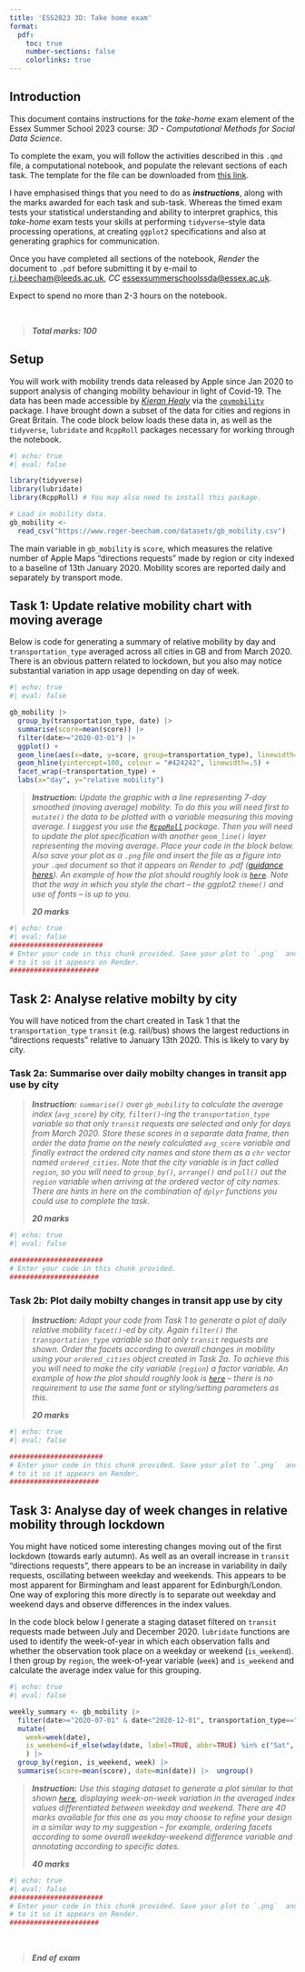 ```yaml
---
title: 'ESS2023 3D: Take home exam'
format:
  pdf:
    toc: true
    number-sections: false
    colorlinks: true
---
```


## Introduction

This document contains instructions for the *take-home* exam element of the Essex Summer School 2023 course: *3D - Computational Methods for Social Data Science*. 

To complete the exam, you will follow the activities described in this `.qmd` file, a computational notebook, and populate the relevant sections of each task. The template for the file can be downloaded from [this link]().


I have emphasised things that you need to do as ***instructions***, along with the marks awarded for each task and sub-task. Whereas the timed exam tests your statistical understanding and ability to interpret graphics, this *take-home* exam tests your skills at performing `tidyverse`-style data processing operations, at creating `ggplot2` specifications and also at generating graphics for communication. 

Once you have completed all sections of the notebook, *Render* the document to `.pdf` before submitting it by e-mail to [r.j.beecham@leeds.ac.uk](mailto:r.j.beecham@leeds.ac.uk), *CC* [essexsummerschoolssda@essex.ac.uk](mailto:essexsummerschoolssda@essex.ac.uk). 

Expect to spend no more than 2-3 hours on the notebook.

\

> ***Total marks: 100***

## Setup

You will work with mobility trends data released by Apple since Jan 2020 to support analysis of changing mobility behaviour in light of Covid-19. The data has been made accessible by [*Kieran Healy*](https://kieranhealy.org/) via the [`covmobility`](https://kjhealy.github.io/covmobility/) package.  I have brought down a subset of the data for cities and regions in Great Britain. The code block below loads these data in, as well as the `tidyverse`, `lubridate` and `RcppRoll` packages necessary for working through the notebook.


```r
#| echo: true
#| eval: false

library(tidyverse) 
library(lubridate)
library(RcppRoll) # You may also need to install this package.

# Load in mobility data.
gb_mobility <- 
  read_csv("https://www.roger-beecham.com/datasets/gb_mobility.csv")
```

The main variable in `gb_mobility` is `score`, which measures the relative number of Apple Maps "directions requests" made  by region or city indexed to a baseline of 13th January 2020.  Mobility scores are reported daily and separately by transport mode. 


## Task 1: Update relative mobility chart with moving average

Below is code for generating a summary of relative mobility by day and `transportation_type` averaged across all cities in GB and from March 2020. There is an obvious pattern related to lockdown, but you also may notice substantial variation in app usage depending on day of week. 

```r
#| echo: true
#| eval: false

gb_mobility |> 
  group_by(transportation_type, date) |>  
  summarise(score=mean(score)) |> 
  filter(date>="2020-03-01") |> 
  ggplot() +
  geom_line(aes(x=date, y=score, group=transportation_type), linewidth=.2, colour="#1f78b4") +
  geom_hline(yintercept=100, colour = "#424242", linewidth=.5) + 
  facet_wrap(~transportation_type) +
  labs(x="day", y="relative mobility")
```

> ***Instruction:*** *Update the graphic with a line representing 7-day smoothed (moving average) mobility. To do this you will need first to `mutate()` the data to be plotted with a variable measuring this moving average. I suggest you use the [`RcppRoll`](https://cran.r-project.org/web/packages/RcppRoll/index.html) package. Then you will need to update the plot specification with another `geom_line()` layer representing the moving average.  Place your code in the block below. Also save your plot as a `.png` file and insert the file as a figure into your `.qmd` document so that it appears on Render to .pdf ([guidance heres](https://quarto.org/docs/authoring/figures.html)). An example of how the plot should roughly look is [`here`](https://www.roger-beecham.com/datasets/rel_mob_mode.png). Note that the way in which you style the chart -- the ggplot2 `theme()` and use of fonts --  is up to you.* 
>
> ***20 marks***


```r
#| echo: true
#| eval: false
#######################
# Enter your code in this chunk provided. Save your plot to `.png`  and link 
# to it so it appears on Render.
######################
```  


## Task 2: Analyse relative mobilty by city

You will have noticed from the chart created in Task 1 that the `transportation_type` `transit` (e.g. rail/bus) shows the largest reductions in "directions requests" relative to January 13th 2020. This is likely to vary by city. 

### Task 2a: Summarise over daily mobilty changes in transit app use by city

> ***Instruction:*** *`summarise()` over `gb_mobility` to calculate the average index (`avg_score`) by city, `filter()`-ing the `transportation_type` variable so that only `transit` requests are selected and only for days from March 2020. Store these scores in a separate data frame, then order the data frame on the newly calculated `avg_score` variable and finally extract the ordered city names and store them as a `chr` vector named `ordered_cities`. Note that the city variable is in fact called `region`, so you will need to `group_by()`, `arrange()` and `pull()` out the `region` variable when arriving at the ordered vector of city names. There are hints in here on the combination of `dplyr` functions you could use to complete the task.*
>
> ***20 marks***

```r
#| echo: true
#| eval: false

#######################
# Enter your code in this chunk provided. 
######################
``` 


### Task 2b: Plot daily mobilty changes in transit app use by city

> ***Instruction:*** *Adapt your code from Task 1 to generate a plot of daily relative mobility `facet()`-ed by city. Again `filter()` the `transportation_type` variable so that only `transit` requests are shown. Order the facets according to overall changes in mobility using your `ordered_cities` object created in Task 2a. To achieve this you will need to make the city variable (`region`) a factor variable. An example of how the plot should roughly look is [`here`](https://www.roger-beecham.com/datasets/rel_mob_city.png) -- there is no requirement to use the same font or styling/setting parameters as this.*
>
> ***20 marks***


```r
#| echo: true
#| eval: false

#######################
# Enter your code in this chunk provided. Save your plot to `.png`  and link 
# to it so it appears on Render.
######################
``` 


## Task 3: Analyse day of week changes in relative mobility through lockdown

You might have noticed some interesting changes moving out of the first lockdown (towards early autumn). As well as an overall increase in `transit` "directions requests", there appears to be an increase in variability in daily requests, oscillating between weekday and weekends. This appears to be most apparent for Birmingham and least apparent for Edinburgh/London. One way of exploring this more directly is to separate out weekday and weekend days and observe differences in the index values.

In the code block below I generate a staging dataset filtered on `transit` requests made between July and December 2020. `lubridate` functions are used to identify the week-of-year in which each observation falls and whether the observation took place on a weekday or weekend (`is_weekend`). I then group by `region`, the week-of-year variable (`week`) and `is_weekend` and calculate the average index value for this grouping. 

```r
#| echo: true
#| eval: false

weekly_summary <- gb_mobility |> 
  filter(date>="2020-07-01" & date<"2020-12-01", transportation_type=="transit") |> 
  mutate(
    week=week(date),
    is_weekend=if_else(wday(date, label=TRUE, abbr=TRUE) %in% c("Sat", "Sun"), "weekend", "weekday"),
    ) |> 
  group_by(region, is_weekend, week) |> 
  summarise(score=mean(score), date=min(date)) |>  ungroup()
```

> ***Instruction:*** *Use this staging dataset to generate a plot similar to that shown [`here`](https://www.roger-beecham.com/datasets/rel_mob_week.png), displaying week-on-week variation in the averaged index values differentiated between weekday and weekend. There are 40 marks available for this one as you may choose to refine your design in a similar way to my suggestion -- for example, ordering facets according to some overall weekday-weekend difference variable and annotating according to specific dates.*
>
> ***40 marks***

```r
#| echo: true
#| eval: false
#######################
# Enter your code in this chunk provided. Save your plot to `.png`  and link 
# to it so it appears on Render.
######################
``` 

\  


> ***End of exam***



